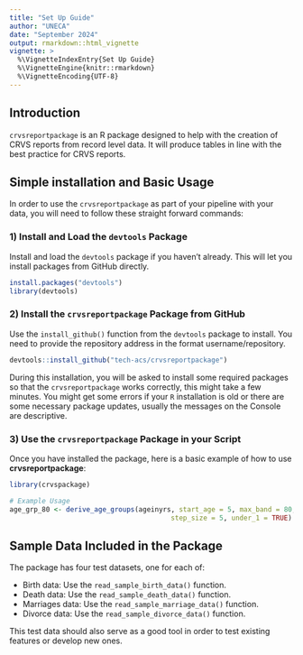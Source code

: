 ```yaml
---
title: "Set Up Guide"
author: "UNECA"
date: "September 2024"
output: rmarkdown::html_vignette
vignette: >
  %\VignetteIndexEntry{Set Up Guide}
  %\VignetteEngine{knitr::rmarkdown}
  %\VignetteEncoding{UTF-8}
---
```


## Introduction

`crvsreportpackage` is an R package designed to help with the creation of
CRVS reports from record level data. It will produce tables in line with the
best practice for CRVS reports.

## Simple installation and Basic Usage

In order to use the `crvsreportpackage` as part of your pipeline with your data,
you will need to follow these straight forward commands:

### 1) Install and Load the `devtools` Package

Install and load the `devtools` package if you haven't already.
This will let you install packages from GitHub directly.

```r
install.packages("devtools")
library(devtools)
```

### 2) Install the `crvsreportpackage` Package from GitHub

Use the `install_github()` function from the `devtools` package to install.
You need to provide the repository address in the format username/repository.

```r
devtools::install_github("tech-acs/crvsreportpackage")
```

During this installation, you will be asked to install some required packages
so that the `crvsreportpackage` works correctly, this might take a few minutes.
You might get some errors if your `R` installation is old or there are some
necessary package updates, usually the messages on the Console are descriptive.

### 3) Use the `crvsreportpackage` Package in your Script

Once you have installed the package, here is a basic example of how to use
__crvsreportpackage__:

```r
library(crvspackage)

# Example Usage
age_grp_80 <- derive_age_groups(ageinyrs, start_age = 5, max_band = 80,
                                        step_size = 5, under_1 = TRUE)
```

## Sample Data Included in the Package

The package has four test datasets, one for each of:

- Birth data: Use the `read_sample_birth_data()` function.
- Death data: Use the `read_sample_death_data()` function.
- Marriages data: Use the `read_sample_marriage_data()` function.
- Divorce data: Use the `read_sample_divorce_data()` function.

This test data should also serve as a good tool in order to test existing features
or develop new ones.
